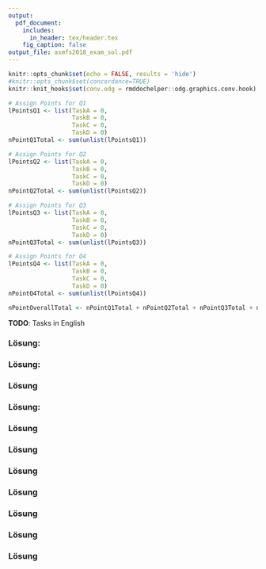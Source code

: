 ```yaml
---
output:
  pdf_document:
    includes:
      in_header: tex/header.tex
    fig_caption: false
output_file: asmfs2018_exam_sol.pdf
---
```


<!-- %\usepackage{fancyhdr} -->

\newcommand{\points}[1]
{\begin{flushright}\textbf{#1}\end{flushright}}

<!-- %\begin{document} -->
<!-- %\SweaveOpts{concordance=TRUE} -->
```r
knitr::opts_chunk$set(echo = FALSE, results = 'hide')
#knitr::opts_chunk$set(concordance=TRUE)
knitr::knit_hooks$set(conv.odg = rmddochelper::odg.graphics.conv.hook)
```

<!-- <<PointsQ1, echo=FALSE>>= -->
```r
# Assign Points for Q1
lPointsQ1 <- list(TaskA = 0,
                  TaskB = 0,
                  TaskC = 0,
                  TaskD = 0)
nPointQ1Total <- sum(unlist(lPointsQ1))
```
<!-- @ -->
<!-- <<PointsQ2, echo=FALSE>>= -->
```r
# Assign Points for Q2
lPointsQ2 <- list(TaskA = 0,
                  TaskB = 0,
                  TaskC = 0,
                  TaskD = 0)
nPointQ2Total <- sum(unlist(lPointsQ2))
```
<!-- @ -->
<!-- <<PointsQ3, echo=FALSE>>= -->
```r
# Assign Points for Q3
lPointsQ3 <- list(TaskA = 0,
                  TaskB = 0,
                  TaskC = 0,
                  TaskD = 0)
nPointQ3Total <- sum(unlist(lPointsQ3))
```
<!-- @ -->
<!-- <<PointsQ4, echo=FALSE>>= -->
```r
# Assign Points for Q4
lPointsQ4 <- list(TaskA = 0,
                  TaskB = 0,
                  TaskC = 0,
                  TaskD = 0)
nPointQ4Total <- sum(unlist(lPointsQ4))
```
<!-- @ -->
<!-- <<PointsTotal, echo=FALSE>>= -->
```r
nPointOverallTotal <- nPointQ1Total + nPointQ2Total + nPointQ3Total + nPointQ4Total
```
<!-- @ -->


\thispagestyle{empty}

\fcolorbox{white}{white}{
	\centering \parbox[t]{1.0\linewidth}{
		\fontsize{12pt}{20pt}\selectfont % 
		\vspace*{0.5cm} % 

   	\hfill 	Peter von Rohr \\ Institut f\"ur Agrarwissenschaften\\ D-USYS\\ ETH Z\"urich

		\vspace*{0.5cm} 
	}
}

\vspace*{2cm}

\fcolorbox{white}{white}{
	\parbox[t]{1.0\linewidth}{
		\centering \fontsize{25pt}{40pt}\selectfont %
		\vspace*{0.2cm}
		 751-7602-00 V \\
     L\"osungen zur Pr\"ufung    \\
     Angewandte Zuchtwertschätzung\\
     FS 2018

		\vspace*{0.7cm} % Space between the end of the title and the bottom of the grey box
	}
}


\vspace*{2cm}

<!-- % Table with Name -->
\begin{tabular}{p{3cm}p{6cm}}
Name:     &  \\
          &  \\
          &  \\
Legi-Nr:  & \\
\end{tabular}

<!-- % Table with Points -->

\vspace{5ex}
\begin{center}
\begin{tabular}{|p{3cm}|c|c|}
\hline
Aufgabe  &  Maximale Punktzahl  &  Erreichte Punktzahl\\
\hline
1        &  `r nPointQ1Total`  & \\
\hline
2        &  `r nPointQ2Total`  & \\
\hline
3        &  `r nPointQ3Total`  & \\
\hline
4        &  `r nPointQ4Total`  & \\
\hline
Total    &  `r nPointOverallTotal` & \\
\hline
\end{tabular}
\end{center}

__TODO__: Tasks in English

\clearpage
\pagebreak

\section*{Aufgabe 1: }
\begin{enumerate}
\item[a)] \end{enumerate}
\points{`r lPointsQ1$TaskA`}

\noindent\textbf{L\"osung:}


\clearpage
\pagebreak

\begin{enumerate}
\item[b)] 
\end{enumerate}

\points{`r lPointsQ1$TaskB`}

### Lösung: 

\clearpage
\pagebreak

\begin{enumerate}
\item[c)]
\end{enumerate}

\points{`r lPointsQ1$TaskC`}

### Lösung: 

\clearpage
\pagebreak

\section*{Aufgabe 2: }


\clearpage
\pagebreak

\begin{enumerate}
\item[a)] 
\end{enumerate}
\points{`r lPointsQ2$TaskA`}

### Lösung

\clearpage
\pagebreak

\begin{enumerate}
\item[b)] 
\end{enumerate}
\points{`r lPointsQ2$TaskB`}

\clearpage
\pagebreak

\begin{enumerate}
\item[c)] 
\end{enumerate}
\points{`r lPointsQ2$TaskC`}


\clearpage
\pagebreak

### Lösung: 


\clearpage
\pagebreak


\section*{Aufgabe 3: }

\begin{enumerate}
\item[a)] 
\end{enumerate}
\points{`r lPointsQ3$TaskA`}

### Lösung

\clearpage
\pagebreak

\begin{enumerate}
\item[b)] 
\end{enumerate}
\points{`r lPointsQ3$TaskB`}

### Lösung

\clearpage
\pagebreak

\begin{enumerate}
\item[c)] 
\end{enumerate}
\points{`r lPointsQ3$TaskC`}

### Lösung

\clearpage
\pagebreak

\begin{enumerate}
\item[d)] 
\end{enumerate}
\points{`r lPointsQ3$TaskD`}

### Lösung

\clearpage
\pagebreak

\section*{Aufgabe 4: }

\begin{enumerate}
\item[a)]
\end{enumerate}
\points{`r lPointsQ4$TaskA`}

### Lösung

\clearpage
\pagebreak

\begin{enumerate}
\item[b)] 
\end{enumerate}
\points{`r lPointsQ4$TaskB`}

### Lösung

\clearpage
\pagebreak

\begin{enumerate}
\item[c)] 
\end{enumerate}
\points{`r lPointsQ4$TaskC`}



\clearpage
\pagebreak

\begin{enumerate}
\item[d)] 
\end{enumerate}
\points{`r lPointsQ4$TaskD`}


### Lösung

